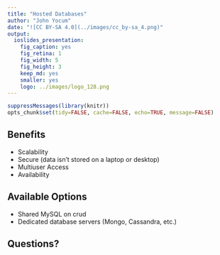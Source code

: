 ```yaml
---
title: "Hosted Databases"
author: "John Yocum"
date: "![CC BY-SA 4.0](../images/cc_by-sa_4.png)"
output:
  ioslides_presentation:
    fig_caption: yes
    fig_retina: 1
    fig_width: 5
    fig_height: 3
    keep_md: yes
    smaller: yes
    logo: ../images/logo_128.png
---
```


```r
suppressMessages(library(knitr))
opts_chunk$set(tidy=FALSE, cache=FALSE, echo=TRUE, message=FALSE)
```

## Benefits

- Scalability
- Secure (data isn't stored on a laptop or desktop)
- Multiuser Access
- Availability

## Available Options

- Shared MySQL on crud
- Dedicated database servers (Mongo, Cassandra, etc.)

## Questions?